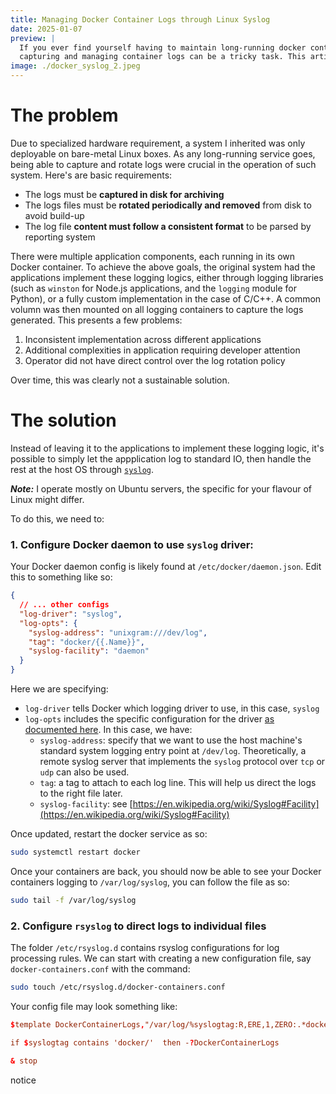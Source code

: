 ```yaml
---
title: Managing Docker Container Logs through Linux Syslog
date: 2025-01-07
preview: |
  If you ever find yourself having to maintain long-running docker containers in a linux host,
  capturing and managing container logs can be a tricky task. This article might provide a hint.
image: ./docker_syslog_2.jpeg
---
```


# The problem

Due to specialized hardware requirement, a system I inherited was only deployable on bare-metal
Linux boxes. As any long-running service goes, being able to capture and rotate logs were crucial
in the operation of such system. Here's are basic requirements:
- The logs must be **captured in disk for archiving**
- The logs files must be **rotated periodically and removed** from disk to avoid build-up
- The log file **content must follow a consistent format** to be parsed by reporting system

There were multiple application components, each running in its own Docker container. To achieve
the above goals, the original system had the applications implement these logging logics, either 
through logging libraries (such as `winston` for Node.js applications, and the `logging` module
for Python), or a fully custom implementation in the case of C/C++. A common volumn was then mounted
on all logging containers to capture the logs generated. This presents a few problems:
 1. Inconsistent implementation across different applications
 1. Additional complexities in application requiring developer attention
 1. Operator did not have direct control over the log rotation policy

Over time, this was clearly not a sustainable solution.

# The solution

Instead of leaving it to the applications to implement these logging logic, it's possible to simply let
the appplication log to standard IO, then handle the rest at the host OS through [`syslog`](https://en.wikipedia.org/wiki/Syslog).

***Note:*** I operate mostly on Ubuntu servers, the specific for your flavour of Linux might differ.

To do this, we need to:

### 1. Configure Docker daemon to use `syslog` driver:
Your Docker daemon config is likely found at `/etc/docker/daemon.json`. Edit this to something like so:
```json
{
  // ... other configs
  "log-driver": "syslog",
  "log-opts": {
    "syslog-address": "unixgram:///dev/log",
    "tag": "docker/{{.Name}}",
    "syslog-facility": "daemon"
  }
}
```
Here we are specifying:
- `log-driver` tells Docker which logging driver to use, in this case, `syslog`
- `log-opts` includes the specific configuration for the driver [as documented here](https://docs.docker.com/engine/logging/drivers/syslog/#options).
In this case, we have:
  - `syslog-address`: specify that we want to use the host machine's standard system logging entry point
  at `/dev/log`. Theoretically, a remote syslog server that implements the `syslog` protocol over `tcp`
  or `udp` can also be used.
  - `tag`: a tag to attach to each log line. This will help us direct the logs to the right file later.
  - `syslog-facility`: see [https://en.wikipedia.org/wiki/Syslog#Facility](https://en.wikipedia.org/wiki/Syslog#Facility)

Once updated, restart the docker service as so:
```bash
sudo systemctl restart docker
```
Once your containers are back, you should now be able to see your Docker containers logging to `/var/log/syslog`,
you can follow the file as so:
```bash
sudo tail -f /var/log/syslog
```

### 2. Configure `rsyslog` to direct logs to individual files
The folder `/etc/rsyslog.d` contains rsyslog configurations for log processing rules. We can start with creating
a new configuration file, say `docker-containers.conf` with the command:
```bash 
sudo touch /etc/rsyslog.d/docker-containers.conf
```
Your config file may look something like:
```conf
$template DockerContainerLogs,"/var/log/%syslogtag:R,ERE,1,ZERO:.*docker/([^\[]+)--end%.log"

if $syslogtag contains 'docker/'  then -?DockerContainerLogs

& stop
```
notice 